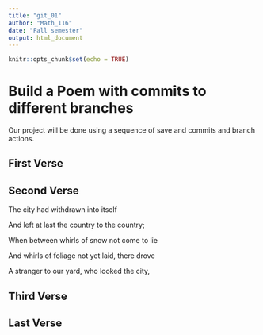 ---
title: "git_01"
author: "Math_116"
date: "Fall semester"
output: html_document
---

```{r setup, include=FALSE}
knitr::opts_chunk$set(echo = TRUE)
```
# Build a Poem with commits to different branches
Our project will be done using a sequence of save and commits and branch actions.
<!-- Do not modify or change any text in "!--" bracketed areas such as this --- these are instructions to
you, if you change any of this the git program will notice it and compromise your git merging strategy !-->

## First Verse 
<!--Put the first five lines of a poem by Lewis Carrol in this section!-->

## Second Verse
<!--Put the first five lines of a poem by Robert Frost here!-->  
The city had withdrawn into itself   

And left at last the country to the country;  

When between whirls of snow not come to lie   

And whirls of foliage not yet laid, there drove  

A stranger to our yard, who looked the city,  


## Third Verse
<!--Put the first two verses of The Walrus and the Carpenter here!-->

## Last Verse
<!--Put a short poem of your choice 8-20 lines,here!-->
